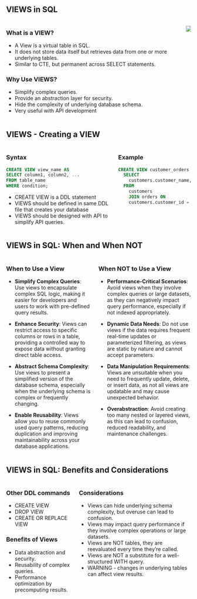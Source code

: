 <!-- # VIEWS in SQL -->

## VIEWS in SQL

:::: {.columns}
::: {.column}
### What is a VIEW?
- A View is a virtual table in SQL.
- It does not store data itself but retrieves data from one or more underlying tables.
- Similar to CTE, but permanent across SELECT statements.

### Why Use VIEWS?
- Simplify complex queries.
- Provide an abstraction layer for security.
- Hide the complexity of underlying database schema.
- Very useful with API development

:::
::: {.column}
![](./assets/sql-view.jpg)
:::
::::

## VIEWS - Creating a VIEW

:::: {.columns}
::: {.column}
### Syntax
```sql
CREATE VIEW view_name AS
SELECT column1, column2, ...
FROM table_name
WHERE condition;
```
* CREATE VIEW is a DDL statement
* VIEWS should be defined in same DDL file that creates your database
* VIEWS should be designed with API to simplify API queries.

:::
::: {.column}
### Example
```sql
CREATE VIEW customer_orders AS
  SELECT 
    customers.customer_name, orders.order_date
  FROM
    customers
    JOIN orders ON 
    customers.customer_id = orders.customer_id;
```
:::
::::

## VIEWS in SQL: When and When NOT

:::: {.columns}
::: {.column}
### When to Use a View  

- **Simplify Complex Queries**: Use views to encapsulate complex SQL logic, making it easier for developers and users to work with pre-defined query results.  

- **Enhance Security**: Views can restrict access to specific columns or rows in a table, providing a controlled way to expose data without granting direct table access.  

- **Abstract Schema Complexity**: Use views to present a simplified version of the database schema, especially when the underlying schema is complex or frequently changing.  

- **Enable Reusability**: Views allow you to reuse commonly used query patterns, reducing duplication and improving maintainability across your database applications.  

:::
::: {.column}
### When NOT to Use a View  

- **Performance-Critical Scenarios**: Avoid views when they involve complex queries or large datasets, as they can negatively impact query performance, especially if not indexed appropriately.  

- **Dynamic Data Needs**: Do not use views if the data requires frequent real-time updates or parameterized filtering, as views are static by nature and cannot accept parameters.  

- **Data Manipulation Requirements**: Views are unsuitable when you need to frequently update, delete, or insert data, as not all views are updatable and may cause unexpected behavior.  

- **Overabstraction**: Avoid creating too many nested or layered views, as this can lead to confusion, reduced readability, and maintenance challenges.  

:::
::::



## VIEWS in SQL: Benefits and Considerations

:::: {.columns}
::: {.column}
### Other DDL commands
- CREATE VIEW
- DROP VIEW
- CREATE OR REPLACE VIEW

### Benefits of Views
- Data abstraction and security.
- Reusability of complex queries.
- Performance optimization by precomputing results.
:::
::: {.column}
### Considerations
- Views can hide underlying schema complexity, but overuse can lead to confusion.
- Views may impact query performance if they involve complex operations or large datasets.
- Views are NOT tables, they are reevaluated every time they're called.
- Views are NOT a substitute for a well-structured WITH query.
- WARNING - changes in underlying tables can affect view results.
:::
::::

